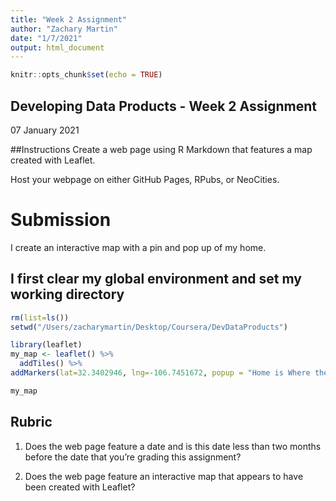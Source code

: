 ```yaml
---
title: "Week 2 Assignment"
author: "Zachary Martin"
date: "1/7/2021"
output: html_document
---
```


```r
knitr::opts_chunk$set(echo = TRUE)
```

## Developing Data Products - Week 2 Assignment

07 January 2021

##Instructions
Create a web page using R Markdown that features a map created with Leaflet.

Host your webpage on either GitHub Pages, RPubs, or NeoCities.

# Submission
I create an interactive map with a pin and pop up of my home.

## I first clear my global environment and set my working directory
```r
rm(list=ls())
setwd("/Users/zacharymartin/Desktop/Coursera/DevDataProducts")
```  

```r
library(leaflet)
my_map <- leaflet() %>%
  addTiles() %>%
addMarkers(lat=32.3402946, lng=-106.7451672, popup = "Home is Where the Heart Is!")

my_map
```

## Rubric

1. Does the web page feature a date and is this date less than two months before the date that you're grading this assignment?

2. Does the web page feature an interactive map that appears to have been created with Leaflet?





